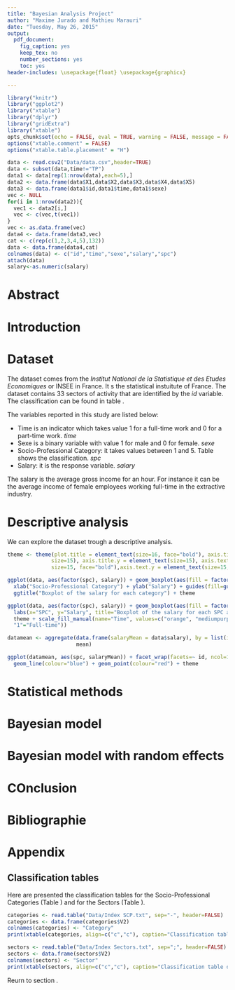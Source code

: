 ```yaml
---
title: "Bayesian Analysis Project"
author: "Maxime Jurado and Mathieu Marauri"
date: "Tuesday, May 26, 2015"
output:
  pdf_document:
    fig_caption: yes
    keep_tex: no
    number_sections: yes
    toc: yes
header-includes: \usepackage{float} \usepackage{graphicx}

---
```


```r
library("knitr")
library("ggplot2")
library("xtable")
library("dplyr")
library("gridExtra")
library("xtable")
opts_chunk$set(echo = FALSE, eval = TRUE, warning = FALSE, message = FALSE)
options("xtable.comment" = FALSE)
options("xtable.table.placement" = "H")
```

```r
data <- read.csv2("Data/data.csv",header=TRUE)
data <- subset(data,time!="TP")
data1 <- data[rep(1:nrow(data),each=5),]
data2 <- data.frame(data$X1,data$X2,data$X3,data$X4,data$X5)
data3 <- data.frame(data1$id,data1$time,data1$sexe)
vec <- NULL
for(i in 1:nrow(data2)){
  vec1 <- data2[i,]
  vec <- c(vec,t(vec1))
}
vec <- as.data.frame(vec)
data4 <- data.frame(data3,vec)
cat <- c(rep(c(1,2,3,4,5),132))
data <- data.frame(data4,cat)
colnames(data) <- c("id","time","sexe","salary","spc")
attach(data)
salary<-as.numeric(salary)
```

# Abstract

# Introduction

# Dataset
\label{dataset}

The dataset comes from the *Institut National de la Statistique et des Etudes Economiques* or INSEE in France. It s the statistical instuitute of France. The dataset contains 33 sectors of activity that are identified by the *id* variable. The classification can be found in table \ref{indexSector}. 

The variables reported in this study are listed below:

* Time is an indicator which takes value 1 for a full-time work and 0 for a part-time work. _time_
* Sexe is a binary variable with value 1 for male and 0 for female. _sexe_
* Socio-Professional Category: it takes values between 1 and 5. Table \ref{indexCat} shows the classification. _spc_
* Salary: it is the response variable. _salary_

The salary is the average gross income for an hour. For instance it can be the average income of female employees working full-time in the extractive industry.


# Descriptive analysis

We can explore the dataset trough a descriptive analysis.

```r

theme <- theme(plot.title = element_text(size=16, face="bold"), axis.title.x = element_text(
              size=15), axis.title.y = element_text(size=15), axis.text.x = element_text(
              size=15, face="bold"),axis.text.y = element_text(size=15, face="bold"))

ggplot(data, aes(factor(spc), salary)) + geom_boxplot(aes(fill = factor(spc))) + 
  xlab("Socio-Professional Category") + ylab("Salary") + guides(fill=guide_legend(title=NULL)) + 
  ggtitle("Boxplot of the salary for each category") + theme


```

```r
ggplot(data, aes(factor(spc), salary)) + geom_boxplot(aes(fill = factor(time))) +
  labs(x="SPC", y="Salary", title="Boxplot of the salary for each SPC and each time") + 
  theme + scale_fill_manual(name="Time", values=c("orange", "mediumpurple"), labels=c("0"="Part-time", 
  "1"="Full-time"))
```

```r
datamean <- aggregate(data.frame(salaryMean = data$salary), by = list(id = data$id, spc = data$spc), 
                      mean)

ggplot(datamean, aes(spc, salaryMean)) + facet_wrap(facets=~ id, ncol=10) + 
  geom_line(colour="blue") + geom_point(colour="red") + theme

```

# Statistical methods

# Bayesian model 

# Bayesian model with random effects

# COnclusion

# Bibliographie

# Appendix

## Classification tables

Here are presented the classification tables for the Socio-Professional Categories (Table \ref{tableIndexSpc}) and for the Sectors (Table \ref{tableIndexSectors}).

```r
categories <- read.table("Data/Index SCP.txt", sep="-", header=FALSE)
categories <- data.frame(categories$V2)
colnames(categories) <- "Category"
print(xtable(categories, align=c("c","c"), caption="Classification table of the Socio-Professional Categories. \\label{tableIndexSpc}"), comment = FALSE, , table.placement = "H")
```

```r
sectors <- read.table("Data/Index Sectors.txt", sep=";", header=FALSE)
sectors <- data.frame(sectors$V2)
colnames(sectors) <- "Sector"
print(xtable(sectors, align=c("c","c"), caption="Classification table of the Sectors. \\label{tableIndexSectors}"), comment = FALSE, , table.placement = "H")
```

Reurn to section \nameref{dataset}.
